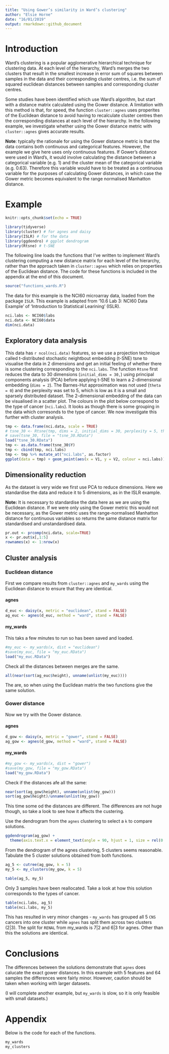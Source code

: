 ```yaml
---
title: "Using Gower’s similarity in Ward’s clustering"
author: "Elsie Horne"
date: "16/01/2019"
output: rmarkdown::github_document
---
```


# Introduction
Ward's clustering is a popular agglomerative hierarchical technique for clustering data. At each level of the hierarchy, Ward's merges the two clusters that result in the smallest increase in error sum of squares between samples in the data and their corresponding cluster centres, i.e. the sum of squared euclidean distances between samples and corresponding cluster centres.

Some studies have been identified which use Ward's algorithm, but start with a distance matrix calculated using the Gower distance. A limitation with this method is that, for speed, the function `cluster::agnes` uses properites of the Euclidean distance to avoid having to recalculate cluster centres then the corresponding distances at each level of the hierarchy. In the following example, we investigate whether using the Gower distance metric with `cluster::agnes` gives accurate results.

**Note**: typically the rationale for using the Gower distance metric is that the data contains both continuous and categorical features. However, the example we give here uses only continuous features. If Gower's distance were used in Ward's, it would involve calculating the distance between a categorical variable (e.g. 1) and the cluster mean of the categorical variable (e.g. 0.63). Therefore this variable would have to be treated as a continuous variable for the purposes of calculating Gower distances, in which case the Gower metric becomes equivalent to the range normalised Manhatton distance.

# Example

```r
knitr::opts_chunk$set(echo = TRUE)
```

```r
library(tidyverse)
library(cluster) # for agnes and daisy
library(ISLR) # for the data
library(ggdendro) # ggplot dendrogram
library(Rtsne) # t-SNE
```

The following line loads the functions that I've written to implement Ward's clustering computing a new distance matrix for each level of the hierarchy, rather than the approach taken in `cluster::agnes` which relies on properties of the Euclidean distance. The code for these functions is included in the appendix at the end of this document.


```r
source("functions_wards.R")
```

The data for this example is the NCI60 microarray data, loaded from the package `ISLR`. This example is adapted from '10.6 Lab 3: NCI60 Data Example' of 'Introduction to Statistical Learining' (ISLR).

```r
nci.labs <- NCI60$labs
nci.data <- NCI60$data
dim(nci.data)
```

## Exploratory data analysis

This data has `r ncol(nci.data)` features, so we use a projection technique called t-distributed stochastic neightbout embedding (t-SNE) tsne to visualise the data in 2 dimensions and get an initial feeling of whether there is some clustering corresponding to the `nci.labs`. The function `Rtsne` first reduces the data to 30 dimensions (`initial_dims = 30,`) using principal components analysis (PCA) before applying t-SNE to learn a 2-dimensional embedding (`dims = 2`). The Barnes-Hut approximation was not used (`theta = 0`) and the perplexity was set to 5, which is low as it is a small and sparsely distributed dataset. The 2-dimensional embedding of the data can be visualised in a scatter plot. The colours in the plot below correspond to the type of cancer (`nci.labs`). It looks as though there is some grouping in the data which corresonds to the type of cancer. We now investigate this further with cluster analysis.

```r
tmp <- data.frame(nci.data, scale = TRUE)
# tsne_30 <- Rtsne(tmp, dims = 2, initial_dims = 30, perplexity = 5, theta = 0, pca = TRUE)
# save(tsne_30, file = "tsne_30.RData")
load("tsne_30.RData")
tmp <- as.data.frame(tsne_30$Y)
tmp <- cbind(tmp, nci.labs)
tmp <- tmp %>% mutate_at("nci.labs", as.factor)
ggplot(data = tmp) + geom_point(aes(x = V1, y = V2, colour = nci.labs))
```

## Dimensionality reduction

As the dataset is very wide we first use PCA to reduce dimensions. Here we standardise the data and reduce it to 5 dimensions, as in the ISLR example.

**Note:** It is necessary to standardise the data here as we are using the Euclidean distance. If we were only using the Gower metric this would not be necessary, as the Gower metric uses the range-normalised Manhatton distance for continuous variables so returns the same distance matrix for standardised and unstandardised data.

```r
pr.out <- prcomp(nci.data, scale=TRUE)
x <- pr.out$x[,1:5]
rownames(x) <- 1:nrow(x)
```

## Cluster analysis

### Euclidean distance
First we compare results from `cluster::agnes` and `my_wards` using the Euclidean distance to ensure that they are identical.

#### agnes

```r
d_euc <- daisy(x, metric = "euclidean", stand = FALSE)
ag_euc <- agnes(d_euc, method = "ward", stand = FALSE)
```

#### my_wards
This taks a few minutes to run so has been saved and loaded.

```r
#my_euc <- my_wards(x, dist = "euclidean")
#save(my_euc, file = "my_euc.RData")
load("my_euc.RData")
```

Check all the distances between merges are the same.

```r
all(near(sort(ag_euc$height), unname(unlist(my_euc))))
```

The are, so when using the Euclidean matrix the two functions give the same solution.

### Gower distance
Now we try with the Gower distance.

#### agnes

```r
d_gow <- daisy(x, metric = "gower", stand = FALSE)
ag_gow <- agnes(d_gow, method = "ward", stand = FALSE)
```

#### my_wards

```r
#my_gow <- my_wards(x, dist = "gower")
#save(my_gow, file = "my_gow.RData")
load("my_gow.RData")
```

Check if the distances afe all the same:

```r
near(sort(ag_gow$height), unname(unlist(my_gow)))
sort(ag_gow$height)/unname(unlist(my_gow))
```

This time some od the distances are different. The differences are not huge though, so take a look to see how it affects the custering.

Use the dendrogram from the `agnes` clustering to select a `k` to compare solutions.

```r
ggdendrogram(ag_gow) +
  theme(axis.text.x = element_text(angle = 90, hjust = 1, size = rel(0.8)))
```

From the dendrogram of the agnes clustering, 5 clusters seems reasonable. Tabulate the 5 cluster solutions obtained from both functions.

```r
ag_5 <- cutree(ag_gow, k = 5)
my_5 <- my_clusters(my_gow, k = 5)

table(ag_5, my_5)
```

Only 3 samples have been reallocated. Take a look at how this solution corresponds to the types of cancer.

```r
table(nci.labs, ag_5)
table(nci.labs, my_5)
```

This has resulted in very minor changes - `my_wards` has grouped all 5 `CNS` cancers into one cluster while `agnes` has split them across two clusters (2|3). The split for `RENAL` from my_wards is 7|2 and 6|3 for agnes. Other than this the solutions are identical. 

# Conclusions

The differences between the solutions demonstrate that `agnes` does calucate the exact gower distances. In this example with 5 features and 64 samples the differences were fairly minor. However, caution should be taken when working with larger datasets.

(I will complete another example, but `my_wards` is slow, so it is only feasible with small datasets.)


# Appendix
Below is the code for each of the functions.

```r
my_wards
my_clusters
```

